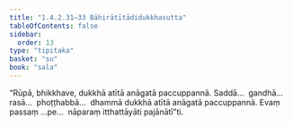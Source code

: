 ```yaml
---
title: "1.4.2.31–33 Bāhirātītādidukkhasutta"
tableOfContents: false
sidebar:
  order: 13
type: "tipitaka"
basket: "su"
book: "sala"
---
```



<DynamicBreadcrumb />

<Division number="198–200" book="sala" bookNo="13">

<Paragraph number="904" book="sala">
“Rūpā, bhikkhave, dukkhā atītā anāgatā paccuppannā. Saddā…  gandhā…  rasā…  phoṭṭhabbā…  dhammā dukkhā atītā anāgatā paccuppannā. Evaṃ passaṃ …pe…  nāparaṃ itthattāyāti pajānātī”ti.
</Paragraph>
</Division>